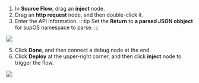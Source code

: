 1. In **Source Flow**, drag an **inject** node.
2. Drag an **http request** node, and then double-click it.
3. Enter the API information.
:::tip
Set the **Return** to **a parsed JSON obbject** for supOS namespace to parse.
:::

<img width={300} src="http://communityimage2.oss-cn-hangzhou.aliyuncs.com/95.png" />

5. Click **Done**, and then connect a debug node at the end.
8. Click **Deploy** at the upper-right corner, and then click **inject** node to trigger the flow.

<img width={600} src="http://communityimage2.oss-cn-hangzhou.aliyuncs.com/96.png" />

